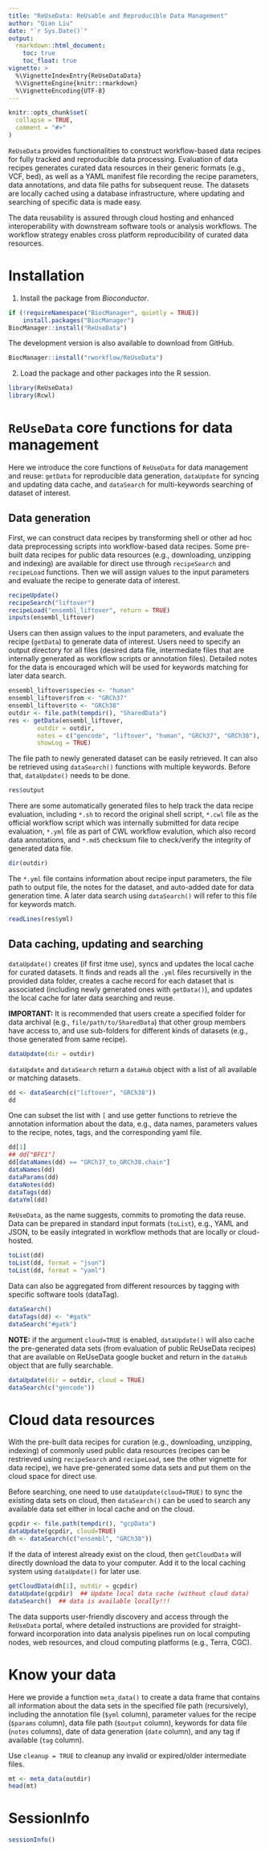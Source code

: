```yaml
---
title: "ReUseData: ReUsable and Reproducible Data Management"
author: "Qian Liu"
date: "`r Sys.Date()`"
output:
  rmarkdown::html_document:
    toc: true
    toc_float: true
vignette: >
  %\VignetteIndexEntry{ReUseDataData}
  %\VignetteEngine{knitr::rmarkdown}
  %\VignetteEncoding{UTF-8}
---
```


```r
knitr::opts_chunk$set(
  collapse = TRUE,
  comment = "#>"
)
```

`ReUseData` provides functionalities to construct workflow-based data
recipes for fully tracked and reproducible data processing. Evaluation
of data recipes generates curated data resources in their generic
formats (e.g., VCF, bed), as well as a YAML manifest file recording
the recipe parameters, data annotations, and data file paths for
subsequent reuse. The datasets are locally cached using a database
infrastructure, where updating and searching of specific data is made easy.  

The data reusability is assured through cloud hosting and enhanced
interoperability with downstream software tools or analysis
workflows. The workflow strategy enables cross platform
reproducibility of curated data resources.

# Installation
1. Install the package from _Bioconductor_.

```r
if (!requireNamespace("BiocManager", quietly = TRUE))
    install.packages("BiocManager")
BiocManager::install("ReUseData")
```
The development version is also available to download from GitHub. 
```r
BiocManager::install("rworkflow/ReUseData")
```

2. Load the package and other packages into the R session.
```r
library(ReUseData)
library(Rcwl)
```
 
# `ReUseData` core functions for data management 

Here we introduce the core functions of `ReUseData` for data
management and reuse: `getData` for reproducible data generation,
`dataUpdate` for syncing and updating data cache, and `dataSearch` for
multi-keywords searching of dataset of interest.


## Data generation

First, we can construct data recipes by transforming shell or other ad
hoc data preprocessing scripts into workflow-based data recipes. Some
pre-built data recipes for public data resources (e.g., downloading,
unzipping and indexing) are available for direct use through
`recipeSearch` and `recipeLoad` functions. Then we will assign values
to the input parameters and evaluate the recipe to generate data of
interest.

```r
recipeUpdate()
recipeSearch("liftover")
recipeLoad("ensembl_liftover", return = TRUE)
inputs(ensembl_liftover)
```

Users can then assign values to the input parameters, and evaluate the
recipe (`getData`) to generate data of interest. Users need to specify
an output directory for all files (desired data file, intermediate
files that are internally generated as workflow scripts or annotation
files). Detailed notes for the data is encouraged which will be used
for keywords matching for later data search.

```r
ensembl_liftover$species <- "human"
ensembl_liftover$from <- "GRCh37"
ensembl_liftover$to <- "GRCh38"
outdir <- file.path(tempdir(), "SharedData")
res <- getData(ensembl_liftover,
        outdir = outdir, 
        notes = c("gencode", "liftover", "human", "GRCh37", "GRCh38"),
        showLog = TRUE)
```

The file path to newly generated dataset can be easily retrieved. It
can also be retrieved using `dataSearch()` functions with multiple
keywords. Before that, `dataUpdate()` needs to be done.  

```r
res$output
```

There are some automatically generated files to help track the data
recipe evaluation, including `*.sh` to record the original shell
script, `*.cwl` file as the official workflow script which was
internally submitted for data recipe evaluation, `*.yml` file as part
of CWL workflow evalution, which also record data annotations, and
`*.md5` checksum file to check/verify the integrity of generated data
file.

```r
dir(outdir)
```

The `*.yml` file contains information about recipe input parameters,
the file path to output file, the notes for the dataset, and
auto-added date for data generation time. A later data search using
`dataSearch()` will refer to this file for keywords match.

```r
readLines(res$yml)
```

## Data caching, updating and searching

`dataUpdate()` creates (if first itme use), syncs and updates the local
cache for curated datasets. It finds and reads all the `.yml` files
recursivelly in the provided data folder, creates a cache record for
each dataset that is associated (including newly generated ones with
`getData()`), and updates the local cache for later data searching and
reuse. 

**IMPORTANT:** It is recommended that users create a specified folder for
data archival (e.g., `file/path/to/SharedData`) that other group
members have access to, and use sub-folders for different kinds of
datasets (e.g., those generated from same recipe).

```r
dataUpdate(dir = outdir)
```

`dataUpdate` and `dataSearch` return a `dataHub` object with a list of
all available or matching datasets. 

```r
dd <- dataSearch(c("liftover", "GRCh38"))
dd
```

One can subset the list with `[` and use getter functions to retrieve
the annotation information about the data, e.g., data names,
parameters values to the recipe, notes, tags, and the corresponding
yaml file.

```r
dd[1]
## dd["BFC1"]
dd[dataNames(dd) == "GRCh37_to_GRCh38.chain"]
dataNames(dd)
dataParams(dd)
dataNotes(dd)
dataTags(dd)
dataYml(dd)
```

`ReUseData`, as the name suggests, commits to promoting the data reuse.
Data can be prepared in standard input formats (`toList`), e.g.,
YAML and JSON, to be easily integrated in workflow methods that are
locally or cloud-hosted. 

```r
toList(dd)
toList(dd, format = "json")
toList(dd, format = "yaml")
```

Data can also be aggregated from different resources by tagging with
specific software tools (dataTag). 

```r
dataSearch()
dataTags(dd) <- "#gatk"
dataSearch("#gatk")
```

**NOTE:** if the argument `cloud=TRUE` is enabled, `dataUpdate()` will
also cache the pre-generated data sets (from evaluation of public
ReUseData recipes) that are available on ReUseData google bucket and
return in the `dataHub` object that are fully searchable.

```r
dataUpdate(dir = outdir, cloud = TRUE)
dataSearch(c("gencode"))
```

# Cloud data resources 

With the pre-built data recipes for curation (e.g., downloading,
unzipping, indexing) of commonly used public data resources (recipes
can be restrieved using `recipeSearch` and `recipeLoad`, see the other
vignette for data recipe), we have pre-generated some data sets and
put them on the cloud space for direct use.

Before searching, one need to use `dataUpdate(cloud=TRUE)` to sync the
existing data sets on cloud, then `dataSearch()` can be used to search
any available data set either in local cache and on the cloud. 

```r
gcpdir <- file.path(tempdir(), "gcpData")
dataUpdate(gcpdir, cloud=TRUE)
dh <- dataSearch(c("ensembl", "GRCh38"))
```

If the data of interest already exist on the cloud, then
`getCloudData` will directly download the data to your computer. Add
it to the local caching system using `dataUpdate()` for later use.

```r
getCloudData(dh[1], outdir = gcpdir)
dataUpdate(gcpdir)  ## Update local data cache (without cloud data)
dataSearch()  ## data is available locally!!!
```

The data supports user-friendly discovery and access through the
`ReUseData` portal, where detailed instructions are provided for
straight-forward incorporation into data analysis pipelines run on
local computing nodes, web resources, and cloud computing platforms
(e.g., Terra, CGC).


# Know your data

Here we provide a function `meta_data()` to create a data frame that
contains all information about the data sets in the specified file
path (recursively), including the annotation file (`$yml` column),
parameter values for the recipe (`$params` column), data file path
(`$output` column), keywords for data file (`notes` columns), date of
data generation (`date` column), and any tag if available (`tag`
column).

Use `cleanup = TRUE` to cleanup any invalid or expired/older
intermediate files.

```r
mt <- meta_data(outdir)
head(mt)
```

# SessionInfo
```r
sessionInfo()
```

